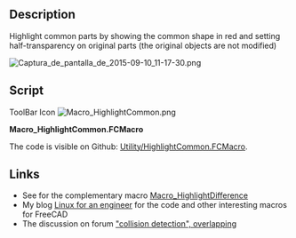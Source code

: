 <languages/>
<translate>

<!--T:4-->
{{Macro
|Name=HightlightCommon
|Icon=Macro_HighlightCommon.png
|Description=Highlight common parts by showing the common shape in red and setting half-transparency on original parts (the original objects are not modified)
|Author=JMG
|Version=2.3.2
|Date=2021-07-01
|FCVersion=0.17 and above
|Download=[https://wiki.freecad.org/images/8/85/Macro_HighlightCommon.png ToolBar Icon]
}}

==Description== <!--T:13-->

<!--T:5-->
Highlight common parts by showing the common shape in red and setting half-transparency on original parts (the original objects are not modified)

</translate>
{{Codeextralink|https://raw.githubusercontent.com/FreeCAD/FreeCAD-macros/master/Utility/HighlightCommon.FCMacro}}
<translate>

<!--T:6-->
[[File:Captura de pantalla de 2015-09-10 11-17-30.png]]
{{Caption|Volume common of objects selected}}

==Script== <!--T:7-->

<!--T:11-->
ToolBar Icon [[Image:Macro_HighlightCommon.png]]

<!--T:12-->
'''Macro_HighlightCommon.FCMacro'''

<!--T:8-->
The code is visible on Github: [https://github.com/FreeCAD/FreeCAD-macros/blob/master/Utility/HighlightCommon.FCMacro Utility/HighlightCommon.FCMacro].

==Links== <!--T:14-->

<!--T:9-->
* See for the complementary macro [[Macro_HighlightDifference|Macro_HighlightDifference]]
* My blog [http://linuxforanengineer.blogspot.com.es/ Linux for an engineer] for the code and other interesting macros for FreeCAD
* The discussion on forum [http://forum.freecadweb.org/viewtopic.php?f=22&t=12426 "collision detection", overlapping]

</translate>